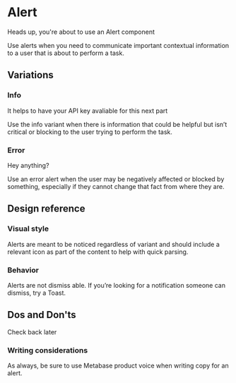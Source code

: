 
<Meta title="Core/Alert" component={Alert} />

# Alert

<Alert icon="info">Heads up, you're about to use an Alert component</Alert>

Use alerts when you need to communicate important contextual information to a user
that is about to perform a task.

## Variations

### Info

<Canvas>
  <Story name="Default">
    <Alert icon="key">
      It helps to have your API key avaliable for this next part
    </Alert>
  </Story>
</Canvas>

Use the info variant when there is information that could be helpful but isn’t critical
or blocking to the user trying to perform the task.

### Error

<Canvas>
  <Story name="Error">
    <Alert icon="info" variant="error">
      Hey anything?
    </Alert>
  </Story>
</Canvas>

Use an error alert when the user may be negatively affected or blocked by something, especially if they cannot change that fact from where they are.

## Design reference

### Visual style

Alerts are meant to be noticed regardless of variant and should include a relevant icon as part of the content to help with quick parsing.

### Behavior

Alerts are not dismiss able. If you’re looking for a notification someone can dismiss, try a Toast.

## Dos and Don'ts

Check back later

### Writing considerations

As always, be sure to use Metabase product voice when writing copy for an alert.
